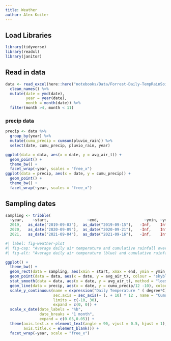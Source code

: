 ```yaml
---
title: Weather
author: Alex Koiter
---
```

## Load Libraries
```r
library(tidyverse)
library(readxl)
library(janitor)
```

## Read in data

```r
data <- read_excel(here::here("notebooks/Data/Forrest-Daily-TempRainSoil-20192021-AKoiter.xlsx")) %>%
  clean_names() %>%
  mutate(date = ymd(date),
         year = year(date),
         month = month(date)) %>%
  filter(month >4, month < 11) 
```

### precip data
```r
precip <- data %>%
  group_by(year) %>%
  mutate(cumu_precip = cumsum(pluvio_rain)) %>%
  select(date, cumu_precip, pluvio_rain, year)
```

```r
ggplot(data = data, aes(x = date, y = avg_air_t)) +
  geom_point() +
  theme_bw() +
  facet_wrap(~year, scales = "free_x")
ggplot(data = precip, aes(x = date, y = cumu_precip)) +
  geom_point() +
  theme_bw() +
  facet_wrap(~year, scales = "free_x")
```

## Sampling dates
```r
sampling <- tribble(
  ~year,    ~start,                 ~end,                    ~ymin, ~ymax,
  2019,   as_date("2019-09-03"),  as_date("2019-09-15"),   -Inf,    Inf,
  2020,   as_date("2020-09-09"),  as_date("2020-09-21"),   -Inf,    Inf,
  2021,   as_date("2021-09-04"),  as_date("2021-09-16"),   -Inf,    Inf)
```

```r
#| label: fig-weather-plot
#| fig-cap: "Average daily air temperature and cumulative rainfall over the growing season over the three year study. Red bars indicate sampling dates"
#| fig-alt: "Average daily air temperature (blue) and cumulative rainfall (black) over the growing season over the three year study. Red bars indicate sampling dates"

ggplot() + 
  theme_bw() +
  geom_rect(data = sampling, aes(xmin = start, xmax = end, ymin = ymin, ymax = ymax), alpha = 0.3, fill = "red") +
  geom_point(data = data, aes(x = date, y = avg_air_t), colour = "skyblue4", size = 2,  shape = 21, fill = "white") + 
  stat_smooth(data = data, aes(x = date, y = avg_air_t), method = "loess", se = FALSE, colour = "skyblue4", linewidth = 1) +
  geom_line(data = precip, aes(x = date, y = cumu_precip/12 -10), colour = "black") +
  scale_y_continuous(name = expression("Daily Temperature " ( degree*C)), 
                     sec.axis = sec_axis(~ (. + 10) * 12 , name = "Cumulative Precipitation (mm)"),
                     limits = c(-10, 30),
                     expand = c(0, 0)) +
  scale_x_date(date_labels = "%b", 
               date_breaks = "1 month", 
               expand = c(0.05,0.05)) +
  theme(axis.text.x = element_text(angle = 90, vjust = 0.5, hjust = 1),
        axis.title.x = element_blank()) +
  facet_wrap(~year, scale = "free_x")
```